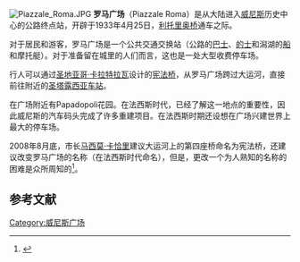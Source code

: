 {{coord|45|26|16.76|N|12|19|5.12|E|type:landmark_scale:1200|display=title}}
[[Image:Piazzale_Roma.JPG|thumb]]
'''罗马广场'''（Piazzale Roma）是从大陆进入[[威尼斯|威尼斯]]历史中心的公路终点站，开辟于1933年4月25日，[[解放桥_(意大利)|利托里奥桥]]通车之际。  

对于居民和游客，罗马广场是一个公共交通交换站（公路的[[巴士|巴士]]、[[的士|的士]]和潟湖的[[船|船]]和摩托艇）。对于准备留在城里的人们而言，这也是一处大型收费停车场。

行人可以通过[[圣地亚哥·卡拉特拉瓦|圣地亚哥·卡拉特拉瓦]]设计的[[宪法桥|宪法桥]]，从罗马广场跨过大运河，直接前往附近的[[圣塔露西亚车站|圣塔露西亚车站]]。 

在广场附近有Papadopoli花园。在法西斯时代，已经了解这一地点的重要性，因此威尼斯的汽车码头完成了许多重建项目。在法西斯时期还设想在广场兴建世界上最大的停车场。 

2008年8月底，市长[[马西莫·卡恰里|马西莫·卡恰里]]建议大运河上的第四座桥命名为宪法桥，还建议改变罗马广场的名称（在法西斯时代命名），但是，更改一个为人熟知的名称的困难是众所周知的<ref>{{cite web|url=http://www.comune.venezia.it/flex/cm/pages/ServeBLOB.php/L/IT/IDPagina/19372|title=Comunicato stampa del Comune di Venezia del 27/08/2008.|accessdate=2009-02-02|archive-url=https://web.archive.org/web/20081014070604/http://www.comune.venezia.it/flex/cm/pages/ServeBLOB.php/L/IT/IDPagina/19372|archive-date=2008-10-14|dead-url=yes}}</ref>。 

== 参考文献 ==
<references/>

[[Category:威尼斯广场|Category:威尼斯广场]]